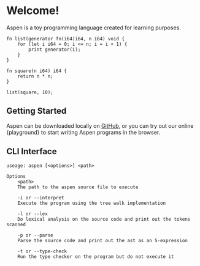 
# Welcome!

Aspen is a toy programming language created for learning purposes.

```
fn list(generator fn(i64)i64, n i64) void {
    for (let i i64 = 0; i <= n; i = i + 1) {
        print generator(i);
    }
}

fn square(n i64) i64 {
    return n * n;
}

list(square, 10);
```

## Getting Started

Aspen can be downloaded locally on [GitHub](https://github.com/junnys6018/Aspen), or you can try out our online {<Link href="/playground"><a>playground</a></Link>}
to start writing Aspen programs in the browser.

## CLI Interface
```
useage: aspen [<options>] <path>

Options
    <path>
    The path to the aspen source file to execute

    -i or --interpret
    Execute the program using the tree walk implementation

    -l or --lex
    Do lexical analysis on the source code and print out the tokens scanned

    -p or --parse
    Parse the source code and print out the ast as an S-expression

    -t or --type-check
    Run the type checker on the program but do not execute it
```


